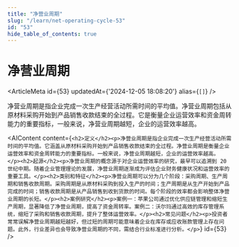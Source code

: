 ```yaml
---
title: "净营业周期"
slug: "/learn/net-operating-cycle-53"
id: "53"
hide_table_of_contents: true
---
```



# 净营业周期

<ArticleMeta id={53} updatedAt={'2024-12-05 18:08:20'} alias={`[]`} />
<div className='border-solid border-b border-t-0 my-4 border-[var(--ifm-color-gray-300)]' />

净营业周期是指企业完成一次生产经营活动所需时间的平均值。净营业周期包括从原材料采购开始到产品销售收款结束的全过程。它是衡量企业运营效率和资金周转能力的重要指标，一般来说，净营业周期越短，企业的运营效率越高。

<AIContent content={`<h2>定义</h2><p>净营业周期是指企业完成一次生产经营活动所需时间的平均值。它涵盖从原材料采购开始到产品销售收款结束的全过程。净营业周期是衡量企业运营效率和资金周转能力的重要指标。一般来说，净营业周期越短，企业的运营效率越高。</p><h2>起源</h2><p>净营业周期的概念源于对企业运营效率的研究，最早可以追溯到 20 世纪中期。随着企业管理理论的发展，净营业周期逐渐成为评估企业财务健康状况和运营效率的重要工具。</p><h2>类别和特征</h2><p>净营业周期可以分为几个阶段：采购周期、生产周期和销售收款周期。采购周期是从原材料采购到投入生产的时间；生产周期是从生产开始到产品完成的时间；销售收款周期是从产品销售到收到货款的时间。每个阶段的效率都会影响整体净营业周期的长短。</p><h2>案例研究</h2><p>案例一：苹果公司通过优化供应链管理和缩短生产周期，显著降低了净营业周期，提高了资金周转率。案例二：沃尔玛通过高效的库存管理系统，缩短了采购和销售收款周期，提升了整体运营效率。</p><h2>常见问题</h2><p>投资者常常误解净营业周期越短越好，但过短的周期可能意味着企业在库存或应收账款管理上存在问题。此外，行业差异也会导致净营业周期的不同，需结合行业标准进行分析。</p>`} id={53} />
